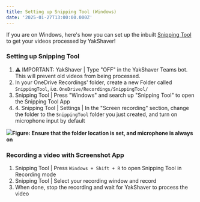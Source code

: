 ```yaml
---
title: Setting up Snipping Tool (Windows)
date: '2025-01-27T13:00:00.000Z'
---
```


If you are on Windows, here's how you can set up the inbuilt [Snipping Tool](https://support.microsoft.com/en-us/windows/use-snipping-tool-to-capture-screenshots-00246869-1843-655f-f220-97299b865f6b) to get your videos processed by YakShaver!

### Setting up Snipping Tool

1. ⚠️ IMPORTANT: YakShaver | Type "OFF" in the YakShaver Teams bot. This will prevent old videos from being processed.
2. In your OneDrive Recordings' folder, create a new Folder called `SnippingTool`, i.e. `OneDrive/Recordings/SnippingTool/`
3. Snipping Tool | Press "Windows" and search up "Snipping Tool" to open the Snipping Tool App
4. 4\. Snipping Tool | Settings | In the "Screen recording" section, change the folder to the `SnippingTool` folder you just created, and turn on microphone input by default

![](/YakShaver/Docs/Snipping-Tool-Settings.png)**Figure: Ensure that the folder location is set, and microphone is always on**

### Recording a video with Screenshot App

1. Snipping Tool | Press `Windows + Shift + R` to open Snipping Tool in Recording mode
2. Snipping Tool | Select your recording window and record
3. When done, stop the recording and wait for YakShaver to process the video
